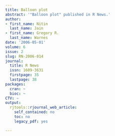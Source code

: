 ```yaml
---
title: Balloon plot
abstract: '"Balloon plot" published in R News.'
author:
- first_name: Nitin
  last_name: Jain
- first_name: Gregory R.
  last_name: Warnes
date: '2006-05-01'
volume: 6
issue: 2
slug: RN-2006-014
journal:
  title: R News
  issn: 1609-3631
  firstpage: 35
  lastpage: 38
packages:
  cran: ~
  bioc: ~
CTV: ~
output:
  rjtools::rjournal_web_article:
    self_contained: no
    toc: no
    legacy_pdf: yes

---
```

